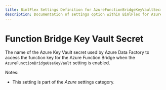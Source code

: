 ---
title: BimlFlex Settings Definition for AzureFunctionBridgeKeyVaultSecret
description: Documentation of settings option within BimlFlex for AzureFunctionBridgeKeyVaultSecret
---
<head>
  <meta name="varigenceProduct" content="BimlFlex"></meta>
  <meta name="varigenceArticleType" content="Reference"></meta>
</head>


# Function Bridge Key Vault Secret

The name of the Azure Key Vault secret used by Azure Data Factory to access the function key for the Azure Function Bridge when the `AzureFunctionBridgeUseKeyVault` setting is enabled.

Notes:

* This setting is part of the *Azure* settings category.

